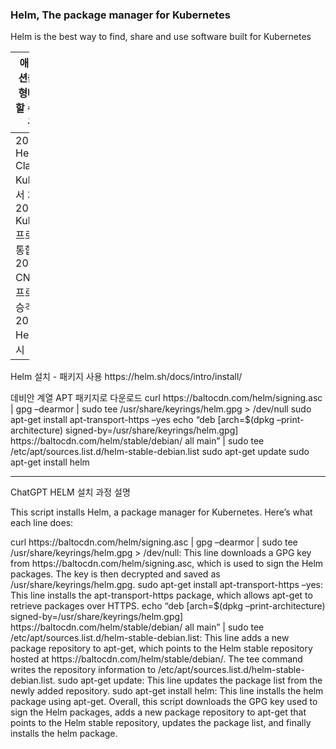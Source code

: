 ### Helm, The package manager for Kubernetes
Helm is the best way to find, share and use software built for Kubernetes

--- 
애플리케이션을 패키지 형태로 배포할 수 있는 도구이다.

---
2015.    Helm Classic, KubeCon에서 처음 소개
2016.    Kubernetes 프로젝트와 통합
2018.06  CNCF 정식 프로젝트로 승격
2019.11  Helm v3 출시

---
Helm 설치 - 패키지 사용
https://helm.sh/docs/intro/install/

데비안 계열 APT 패키지로 다운로드
curl https://baltocdn.com/helm/signing.asc | gpg --dearmor | sudo tee /usr/share/keyrings/helm.gpg > /dev/null
sudo apt-get install apt-transport-https --yes
echo "deb [arch=$(dpkg --print-architecture) signed-by=/usr/share/keyrings/helm.gpg] https://baltocdn.com/helm/stable/debian/ all main" | sudo tee /etc/apt/sources.list.d/helm-stable-debian.list
sudo apt-get update
sudo apt-get install helm

---
ChatGPT HELM 설치 과정 설명

This script installs Helm, a package manager for Kubernetes. Here's what each line does:

curl https://baltocdn.com/helm/signing.asc | gpg --dearmor | sudo tee /usr/share/keyrings/helm.gpg > /dev/null: This line downloads a GPG key from https://baltocdn.com/helm/signing.asc, which is used to sign the Helm packages. The key is then decrypted and saved as /usr/share/keyrings/helm.gpg.
sudo apt-get install apt-transport-https --yes: This line installs the apt-transport-https package, which allows apt-get to retrieve packages over HTTPS.
echo "deb [arch=$(dpkg --print-architecture) signed-by=/usr/share/keyrings/helm.gpg] https://baltocdn.com/helm/stable/debian/ all main" | sudo tee /etc/apt/sources.list.d/helm-stable-debian.list: This line adds a new package repository to apt-get, which points to the Helm stable repository hosted at https://baltocdn.com/helm/stable/debian/. The tee command writes the repository information to /etc/apt/sources.list.d/helm-stable-debian.list.
sudo apt-get update: This line updates the package list from the newly added repository.
sudo apt-get install helm: This line installs the helm package using apt-get.
Overall, this script downloads the GPG key used to sign the Helm packages, adds a new package repository to apt-get that points to the Helm stable repository, updates the package list, and finally installs the helm package.





